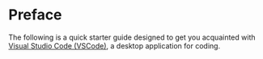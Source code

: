 # Preface {.unnumbered}

The following is a quick starter guide designed to get you acquainted with [Visual Studio Code (VSCode)](https://code.visualstudio.com/), a desktop application for coding.

